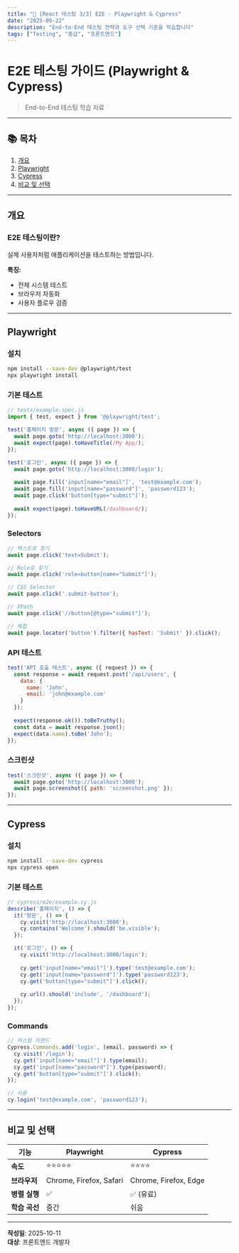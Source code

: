 ```yaml
---
title: "🧪 [React 테스팅 3/3] E2E - Playwright & Cypress"
date: "2025-09-22"
description: "End-to-End 테스팅 전략과 도구 선택 기준을 학습합니다"
tags: ["Testing", "중급", "프론트엔드"]
---
```


# E2E 테스팅 가이드 (Playwright & Cypress)

> End-to-End 테스팅 학습 자료

---

## 📚 목차

1. [개요](#개요)
2. [Playwright](#playwright)
3. [Cypress](#cypress)
4. [비교 및 선택](#비교-및-선택)

---

## 개요

### E2E 테스팅이란?

실제 사용자처럼 애플리케이션을 테스트하는 방법입니다.

**특징:**
- 전체 시스템 테스트
- 브라우저 자동화
- 사용자 플로우 검증

---

## Playwright

### 설치

```bash
npm install --save-dev @playwright/test
npx playwright install
```

### 기본 테스트

```javascript
// tests/example.spec.js
import { test, expect } from '@playwright/test';

test('홈페이지 방문', async ({ page }) => {
  await page.goto('http://localhost:3000');
  await expect(page).toHaveTitle(/My App/);
});

test('로그인', async ({ page }) => {
  await page.goto('http://localhost:3000/login');
  
  await page.fill('input[name="email"]', 'test@example.com');
  await page.fill('input[name="password"]', 'password123');
  await page.click('button[type="submit"]');
  
  await expect(page).toHaveURL(/dashboard/);
});
```

### Selectors

```javascript
// 텍스트로 찾기
await page.click('text=Submit');

// Role로 찾기
await page.click('role=button[name="Submit"]');

// CSS Selector
await page.click('.submit-button');

// XPath
await page.click('//button[@type="submit"]');

// 복합
await page.locator('button').filter({ hasText: 'Submit' }).click();
```

### API 테스트

```javascript
test('API 호출 테스트', async ({ request }) => {
  const response = await request.post('/api/users', {
    data: {
      name: 'John',
      email: 'john@example.com'
    }
  });
  
  expect(response.ok()).toBeTruthy();
  const data = await response.json();
  expect(data.name).toBe('John');
});
```

### 스크린샷

```javascript
test('스크린샷', async ({ page }) => {
  await page.goto('http://localhost:3000');
  await page.screenshot({ path: 'screenshot.png' });
});
```

---

## Cypress

### 설치

```bash
npm install --save-dev cypress
npx cypress open
```

### 기본 테스트

```javascript
// cypress/e2e/example.cy.js
describe('홈페이지', () => {
  it('방문', () => {
    cy.visit('http://localhost:3000');
    cy.contains('Welcome').should('be.visible');
  });

  it('로그인', () => {
    cy.visit('http://localhost:3000/login');
    
    cy.get('input[name="email"]').type('test@example.com');
    cy.get('input[name="password"]').type('password123');
    cy.get('button[type="submit"]').click();
    
    cy.url().should('include', '/dashboard');
  });
});
```

### Commands

```javascript
// 커스텀 커맨드
Cypress.Commands.add('login', (email, password) => {
  cy.visit('/login');
  cy.get('input[name="email"]').type(email);
  cy.get('input[name="password"]').type(password);
  cy.get('button[type="submit"]').click();
});

// 사용
cy.login('test@example.com', 'password123');
```

---

## 비교 및 선택

| 기능 | Playwright | Cypress |
|------|-----------|---------|
| **속도** | ⭐⭐⭐⭐⭐ | ⭐⭐⭐⭐ |
| **브라우저** | Chrome, Firefox, Safari | Chrome, Firefox, Edge |
| **병렬 실행** | ✅ | ✅ (유료) |
| **학습 곡선** | 중간 | 쉬움 |

---

**작성일**: 2025-10-11  
**대상**: 프론트엔드 개발자

